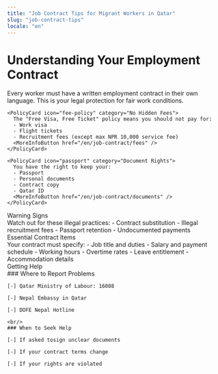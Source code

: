 ```yaml
---
title: "Job Contract Tips for Migrant Workers in Qatar"
slug: "job-contract-tips"
locale: "en"
---
```


# Understanding Your Employment Contract

<ContentSection>
  <div className="space-y-6">
    <PolicyCard icon="contract" category="Contract Requirements">
      Every worker must have a written employment contract in their own language. 
      This is your legal protection for fair work conditions.
      <MoreInfoButton href="/en/job-contract/basics" />
    </PolicyCard>

    <PolicyCard icon="fee-policy" category="No Hidden Fees">
      The "Free Visa, Free Ticket" policy means you should not pay for:
      - Work visa
      - Flight tickets
      - Recruitment fees (except max NPR 10,000 service fee)
      <MoreInfoButton href="/en/job-contract/fees" />
    </PolicyCard>

    <PolicyCard icon="passport" category="Document Rights">
      You have the right to keep your:
      - Passport
      - Personal documents
      - Contract copy
      - Qatar ID
      <MoreInfoButton href="/en/job-contract/documents" />
    </PolicyCard>

  </div>
</ContentSection>

<ContentSection>
  <IconHeading icon="warning-sign">Warning Signs</IconHeading>
  <div className="prose prose-lg">
    Watch out for these illegal practices: - Contract substitution - Illegal
    recruitment fees - Passport retention - Undocumented payments
  </div>
</ContentSection>

<ContentSection>
  <IconHeading icon="checklist">Essential Contract Items</IconHeading>
  <div className="prose prose-lg">
    Your contract must specify: - Job title and duties - Salary and payment
    schedule - Working hours - Overtime rates - Leave entitlement -
    Accommodation details
  </div>
</ContentSection>

<ContentSection>
  <IconHeading icon="support">Getting Help</IconHeading>
  <div className="prose prose-lg">
    ### Where to Report Problems 
    
    [-] Qatar Ministry of Labour: 16008 
    
    [-] Nepal Embassy in Qatar 
    
    [-] DOFE Nepal Hotline 
    
    <br/>
    ### When to Seek Help 
    
    [-] If asked tosign unclear documents 
    
    [-] If your contract terms change 
    
    [-] If your rights are violated

  </div>
</ContentSection>
